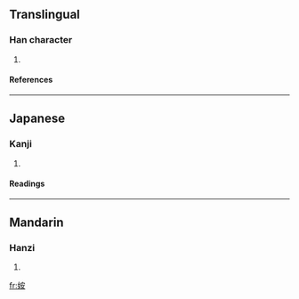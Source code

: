 ==Translingual==
===Han character===
{{Han char|rn=38|rad=女|as=06|sn=9|four=4344<sub>2</sub>|canj=女十女 (VJV)}}
# {{defn|Han|sort=女06}}
====References====
{{Han ref|kx=0261.010|dkj=06236|dj=0527.060|hdz=21048.050|uh=59F2|ud=23026|bh=CE6D|bd=52845}}
----
==Japanese==
===Kanji===
{{ja-kanji|grade=|rs=女06}}
# {{defn|Japanese}} 
====Readings====
{{ja-readings|on=[[あん]] (an), [[えん]] (en)|kun=[[あざな]] (azana)}}
----
==Mandarin==
===Hanzi===
{{cmn-hanzi|pin=[[yàn]] (yan4)|wg=yen<sup>4</sup>}}
# {{defn|Mandarin}}

[[fr:姲]]
